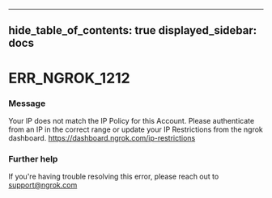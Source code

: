 

---
hide_table_of_contents: true
displayed_sidebar: docs
---


# ERR_NGROK_1212

### Message
Your IP does not match the IP Policy for this Account.  Please authenticate from an IP in the correct range or update your IP Restrictions from the ngrok dashboard. https://dashboard.ngrok.com/ip-restrictions

<ErrorDetails error="err_ngrok_1212" />



### Further help
If you're having trouble resolving this error, please reach out to [support@ngrok.com](mailto:support@ngrok.com?subject=Help%20with%20ERR_NGROK_1212)

